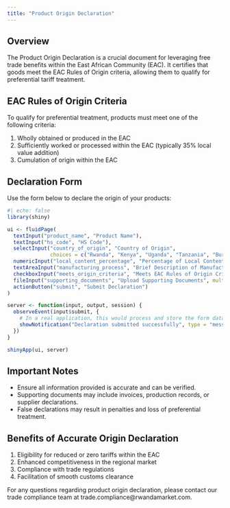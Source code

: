 ```yaml
---
title: "Product Origin Declaration"
---
```


## Overview

The Product Origin Declaration is a crucial document for leveraging free trade benefits within the East African Community (EAC). It certifies that goods meet the EAC Rules of Origin criteria, allowing them to qualify for preferential tariff treatment.

## EAC Rules of Origin Criteria

To qualify for preferential treatment, products must meet one of the following criteria:

1. Wholly obtained or produced in the EAC
2. Sufficiently worked or processed within the EAC (typically 35% local value addition)
3. Cumulation of origin within the EAC

## Declaration Form

Use the form below to declare the origin of your products:

```r
#| echo: false
library(shiny)

ui <- fluidPage(
  textInput("product_name", "Product Name"),
  textInput("hs_code", "HS Code"),
  selectInput("country_of_origin", "Country of Origin", 
              choices = c("Rwanda", "Kenya", "Uganda", "Tanzania", "Burundi", "South Sudan")),
  numericInput("local_content_percentage", "Percentage of Local Content", value = 0, min = 0, max = 100),
  textAreaInput("manufacturing_process", "Brief Description of Manufacturing Process"),
  checkboxInput("meets_origin_criteria", "Meets EAC Rules of Origin Criteria"),
  fileInput("supporting_documents", "Upload Supporting Documents", multiple = TRUE),
  actionButton("submit", "Submit Declaration")
)

server <- function(input, output, session) {
  observeEvent(input$submit, {
    # In a real application, this would process and store the form data
    showNotification("Declaration submitted successfully", type = "message")
  })
}

shinyApp(ui, server)
```

## Important Notes

- Ensure all information provided is accurate and can be verified.
- Supporting documents may include invoices, production records, or supplier declarations.
- False declarations may result in penalties and loss of preferential treatment.

## Benefits of Accurate Origin Declaration

1. Eligibility for reduced or zero tariffs within the EAC
2. Enhanced competitiveness in the regional market
3. Compliance with trade regulations
4. Facilitation of smooth customs clearance

For any questions regarding product origin declaration, please contact our trade compliance team at trade.compliance@rwandamarket.com.
